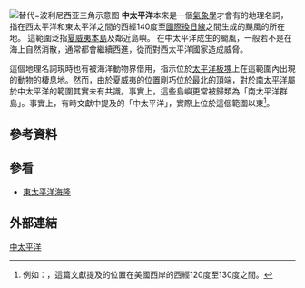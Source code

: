 {{expand|time=2017-03-19T13:46:58+00:00}}
{{otheruses}}
[[File:Map_OC-Polynesia-CentralPacific.png|替代=波利尼西亚三角示意图]]
'''中太平洋'''本來是一個[[氣象學|氣象學]]才會有的地理名詞，指在西太平洋和東太平洋之間的西經140度至[[國際換日線|國際換日線]]之間生成的颶風的所在地{{r|cphc}}。
這範圍泛指[[夏威夷州|夏威夷]][[夏威夷島|本島]]及鄰近島嶼{{r|natgeo}}。
在中太平洋成生的颱風，一般若不是在海上自然消散，通常都會繼續西進，從而對西太平洋國家造成威脅。

這個地理名詞現時也有被海洋動物界借用，指示位於[[太平洋板塊|太平洋板塊]]上在這範圍內出現的動物的棲息地。然而，由於夏威夷的位置剛巧位於{{link-en|波利尼西亚三角|Polynesian Triangle}}最北的頂端，對於[[南太平洋|南太平洋]]屬於中太平洋的範圍其實未有共識。事實上，這些島嶼更常被歸類為「南太平洋群島」。事實上，有時文獻中提及的「中太平洋」，實際上位於這個範圍以東<ref>例如：{{cite journal |url=https://www.ncbi.nlm.nih.gov/pubmed/29118626 |journal=''[[Zookeys|Zookeys]]'' |date=2017-10-10 |volume=707 |pages=1-46 |doi=10.3897/zookeys.707.13042 |id=eCollection 2017 |title=Abyssal fauna of the UK-1 polymetallic nodule exploration area, Clarion-Clipperton Zone, central Pacific Ocean: Mollusca |last1=Wiklund |first1=H. |last2=Taylor |first2=JD |last3=Dahlgren |first3=TG |last4=Todt |first4=C |last5=Ikebe |first5=C |last6=Rabone |first6=M |last7=Glover |first7=AG |PMID=29118626 |access-date=2018-08-08 |language=en |archive-date=2018-08-08 |archive-url=https://web.archive.org/web/20180808202832/https://www.ncbi.nlm.nih.gov/pubmed/29118626 |dead-url=no }}，這篇文獻提及的位置在美國西岸的西經120度至130度之間。</ref>。

==參考資料==
{{reflist |refs=
<ref name="cphc">{{cite web
 |url=http://www.prh.noaa.gov/cphc/
 |title=Central Pacific Hurricane Center
 |access-date=2018-08-08
 |language=en
 |archive-date=2010-12-30
 |archive-url=https://web.archive.org/web/20101230070125/http://www.prh.noaa.gov/cphc/
 |dead-url=no
 }}</ref>
<ref name="natgeo">{{cite web
 |url=http://www.natgeomedia.com/news/ngnews/19296/2
 |title=物歸原主：飄流一世紀的瓶中信
 |date=2015-09-04
 |accessdate=2017-11-26
 |publisher=[[國家地理頻道|國家地理頻道]]
 |language=zh-hant
 |archive-date=2017-12-01
 |archive-url=https://web.archive.org/web/20171201040554/http://www.natgeomedia.com/news/ngnews/19296/2
 |dead-url=no
 }}</ref>
}}

==參看==
* [[東太平洋海隆|東太平洋海隆]]

==外部連結==
{{Geo-stub}}
[[Category:中太平洋|]]